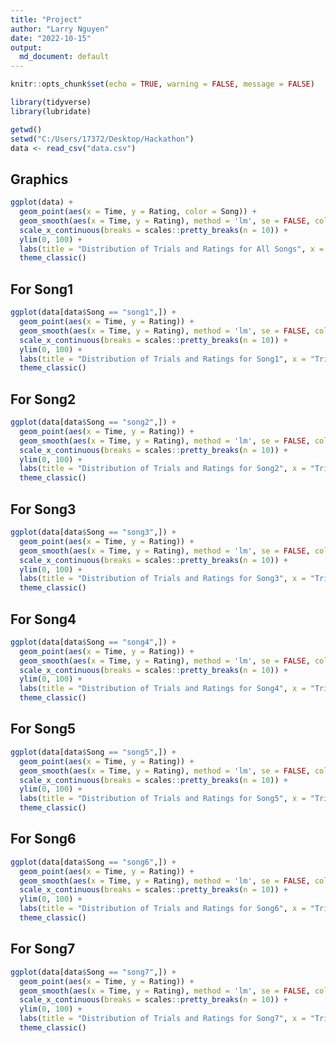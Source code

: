 ---
title: "Project"
author: "Larry Nguyen"
date: "2022-10-15"
output:
  md_document: default
---

```{r setup, include=FALSE}
knitr::opts_chunk$set(echo = TRUE, warning = FALSE, message = FALSE)
```

```{r include = FALSE}
library(tidyverse)
library(lubridate)

getwd()
setwd("C:/Users/17372/Desktop/Hackathon")
data <- read_csv("data.csv")
```

## Graphics

```{r echo = FALSE}
ggplot(data) + 
  geom_point(aes(x = Time, y = Rating, color = Song)) + 
  geom_smooth(aes(x = Time, y = Rating), method = 'lm', se = FALSE, color = 'black', size = 0.5) + 
  scale_x_continuous(breaks = scales::pretty_breaks(n = 10)) + 
  ylim(0, 100) + 
  labs(title = "Distribution of Trials and Ratings for All Songs", x = "Trials", y = "Ratings") + 
  theme_classic()
```

## For Song1

```{r echo = FALSE}
ggplot(data[data$Song == "song1",]) + 
  geom_point(aes(x = Time, y = Rating)) + 
  geom_smooth(aes(x = Time, y = Rating), method = 'lm', se = FALSE, color = 'black', size = 0.5) + 
  scale_x_continuous(breaks = scales::pretty_breaks(n = 10)) + 
  ylim(0, 100) + 
  labs(title = "Distribution of Trials and Ratings for Song1", x = "Trials", y = "Ratings") + 
  theme_classic()
```

## For Song2

```{r echo = FALSE}
ggplot(data[data$Song == "song2",]) + 
  geom_point(aes(x = Time, y = Rating)) + 
  geom_smooth(aes(x = Time, y = Rating), method = 'lm', se = FALSE, color = 'black', size = 0.5) + 
  scale_x_continuous(breaks = scales::pretty_breaks(n = 10)) + 
  ylim(0, 100) + 
  labs(title = "Distribution of Trials and Ratings for Song2", x = "Trials", y = "Ratings") + 
  theme_classic()
```

## For Song3

```{r echo = FALSE}
ggplot(data[data$Song == "song3",]) + 
  geom_point(aes(x = Time, y = Rating)) + 
  geom_smooth(aes(x = Time, y = Rating), method = 'lm', se = FALSE, color = 'black', size = 0.5) + 
  scale_x_continuous(breaks = scales::pretty_breaks(n = 10)) + 
  ylim(0, 100) + 
  labs(title = "Distribution of Trials and Ratings for Song3", x = "Trials", y = "Ratings") + 
  theme_classic()
```

## For Song4

```{r echo = FALSE}
ggplot(data[data$Song == "song4",]) + 
  geom_point(aes(x = Time, y = Rating)) + 
  geom_smooth(aes(x = Time, y = Rating), method = 'lm', se = FALSE, color = 'black', size = 0.5) + 
  scale_x_continuous(breaks = scales::pretty_breaks(n = 10)) + 
  ylim(0, 100) + 
  labs(title = "Distribution of Trials and Ratings for Song4", x = "Trials", y = "Ratings") + 
  theme_classic()
```

## For Song5

```{r echo = FALSE}
ggplot(data[data$Song == "song5",]) + 
  geom_point(aes(x = Time, y = Rating)) + 
  geom_smooth(aes(x = Time, y = Rating), method = 'lm', se = FALSE, color = 'black', size = 0.5) + 
  scale_x_continuous(breaks = scales::pretty_breaks(n = 10)) + 
  ylim(0, 100) + 
  labs(title = "Distribution of Trials and Ratings for Song5", x = "Trials", y = "Ratings") + 
  theme_classic()
```

## For Song6

```{r echo = FALSE}
ggplot(data[data$Song == "song6",]) + 
  geom_point(aes(x = Time, y = Rating)) + 
  geom_smooth(aes(x = Time, y = Rating), method = 'lm', se = FALSE, color = 'black', size = 0.5) + 
  scale_x_continuous(breaks = scales::pretty_breaks(n = 10)) + 
  ylim(0, 100) + 
  labs(title = "Distribution of Trials and Ratings for Song6", x = "Trials", y = "Ratings") + 
  theme_classic()
```

## For Song7

```{r echo = FALSE}
ggplot(data[data$Song == "song7",]) + 
  geom_point(aes(x = Time, y = Rating)) + 
  geom_smooth(aes(x = Time, y = Rating), method = 'lm', se = FALSE, color = 'black', size = 0.5) + 
  scale_x_continuous(breaks = scales::pretty_breaks(n = 10)) + 
  ylim(0, 100) + 
  labs(title = "Distribution of Trials and Ratings for Song7", x = "Trials", y = "Ratings") + 
  theme_classic()
```